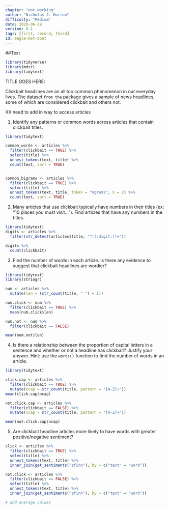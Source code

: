 ```yaml
---
chapter: "not working"
author: "Nicholas J. Horton"
difficulty: "Medium"
date: 2020-06-29 
version: 0.1
tags: [first, second, third]
id: eagle-bet-boat
---
```

##Text
```r
library(tidyverse)
library(mdsr)
library(tidytext)
```


TITLE GOES HERE: 


Clickbait headlines are an all too common phenomenon in our everyday lives. The dataset `` from the `` package gives a sample of news headlines, some of which are considered clickbait and others not.

XX need to add in way to access articles

1. Identify any patterns or common words across articles that contain clickbait titles. 

  <!--begin-answer-->
```r
library(tidytext)

common_words <- articles %>%
  filter(clickbait == TRUE) %>%
  select(title) %>%
  unnest_tokens(text, title) %>%
  count(text, sort = TRUE)


common_bigrams <- articles %>%
  filter(clickbait == TRUE) %>%
  select(title) %>%
  unnest_tokens(text, title, token = "ngrams", n = 2) %>%
  count(text, sort = TRUE)
```
  <!--end-answer-->

2. Many articles that use clickbait typically have numbers in their titles (ex: "10 places you must visit..."). Find articles that have any numbers in the titles. 

  <!--begin-answer-->
```r
library(tidytext)
digits <- articles %>%
  filter(str_detect(articles$title, "^[[:digit:]]+"))

digits %>%
  count(clickbait)
```

  <!--end-answer-->


3. Find the number of words in each article. Is there any evidence to suggest that clickbait headlines are wordier?

  <!--begin-answer-->

```r
library(tidytext)
library(stringr)

num <- articles %>%
  mutate(len = (str_count(title, " ") + 1))

num.click <- num %>%
  filter(clickbait == TRUE) %>%
  mean(num.click$len)

num.not <- num %>%
  filter(clickbait == FALSE)

mean(num.not$len)
```

  <!--end-answer-->

4. Is there a relationship between the proportion of capital letters in a sentence and whether or not a headline has clickbait? Justify your answer. Hint: use the `words()` function to find the number of words in an article.  

  <!--begin-answer-->
```r
library(tidytext)

click.cap <- articles %>%
  filter(clickbait == TRUE) %>%
  mutate(ncap = str_count(title, pattern = "[A-Z]+"))
mean(click.cap$ncap)

not.click.cap <- articles %>%
  filter(clickbait == FALSE) %>%
  mutate(ncap = str_count(title, pattern = "[A-Z]+"))

mean(not.click.cap$ncap)
```
  <!--end-answer-->


5. Are clickbait headline articles more likely to have words with greater positive/negative sentiment?

```r

click <- articles %>%
  filter(clickbait == TRUE) %>%
  select(title) %>%
  unnest_tokens(text, title) %>%
  inner_join(get_sentiments("afinn"), by = c("text" = "word"))

not.click <- articles %>%
  filter(clickbait == FALSE) %>%
  select(title) %>%
  unnest_tokens(text, title) %>%
  inner_join(get_sentiments("afinn"), by = c("text" = "word"))

# add average values
```



